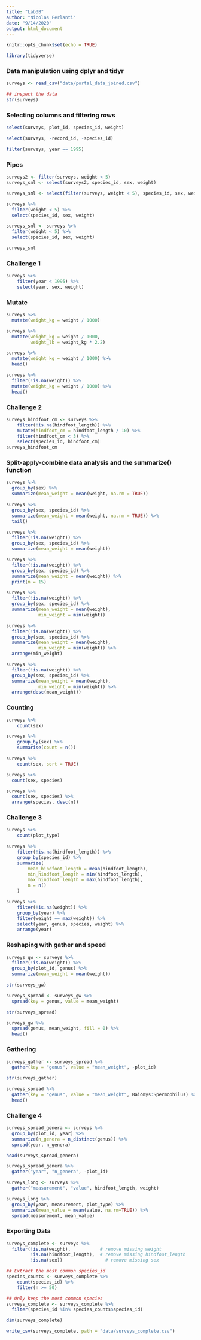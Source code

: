 ```yaml
---
title: "Lab3B"
author: "Nicolas Ferlanti"
date: "9/14/2020"
output: html_document
---
```


```r
knitr::opts_chunk$set(echo = TRUE)
```

```r
library(tidyverse)
```
### Data manipulation using dplyr and tidyr
```r
surveys <- read_csv("data/portal_data_joined.csv")

```
```r
## inspect the data
str(surveys)
```
### Selecting columns and filtering rows
```r
select(surveys, plot_id, species_id, weight)
```
```r
select(surveys, -record_id, -species_id)
```
```r
filter(surveys, year == 1995)
```
### Pipes
```r
surveys2 <- filter(surveys, weight < 5)
surveys_sml <- select(surveys2, species_id, sex, weight)
```
```r
surveys_sml <- select(filter(surveys, weight < 5), species_id, sex, weight)
```
```r
surveys %>%
  filter(weight < 5) %>%
  select(species_id, sex, weight)
```
```r
surveys_sml <- surveys %>%
  filter(weight < 5) %>%
  select(species_id, sex, weight)

surveys_sml
```
### Challenge 1
```r
surveys %>%
    filter(year < 1995) %>%
    select(year, sex, weight)
```
### Mutate
```r
surveys %>%
  mutate(weight_kg = weight / 1000)
```
```r
surveys %>%
  mutate(weight_kg = weight / 1000,
         weight_lb = weight_kg * 2.2)
```
```r
surveys %>%
  mutate(weight_kg = weight / 1000) %>%
  head()
```
```r
surveys %>%
  filter(!is.na(weight)) %>%
  mutate(weight_kg = weight / 1000) %>%
  head()
```
### Challenge 2
```r
surveys_hindfoot_cm <- surveys %>%
    filter(!is.na(hindfoot_length)) %>%
    mutate(hindfoot_cm = hindfoot_length / 10) %>%
    filter(hindfoot_cm < 3) %>%
    select(species_id, hindfoot_cm)
surveys_hindfoot_cm
```
### Split-apply-combine data analysis and the summarize() function
```r
surveys %>%
  group_by(sex) %>%
  summarize(mean_weight = mean(weight, na.rm = TRUE))
```
```r
surveys %>%
  group_by(sex, species_id) %>%
  summarize(mean_weight = mean(weight, na.rm = TRUE)) %>% 
  tail()
```
```r
surveys %>%
  filter(!is.na(weight)) %>%
  group_by(sex, species_id) %>%
  summarize(mean_weight = mean(weight))
```
```r
surveys %>%
  filter(!is.na(weight)) %>%
  group_by(sex, species_id) %>%
  summarize(mean_weight = mean(weight)) %>%
  print(n = 15)
```
```r
surveys %>%
  filter(!is.na(weight)) %>%
  group_by(sex, species_id) %>%
  summarize(mean_weight = mean(weight),
            min_weight = min(weight))
```
```r
surveys %>%
  filter(!is.na(weight)) %>%
  group_by(sex, species_id) %>%
  summarize(mean_weight = mean(weight),
            min_weight = min(weight)) %>%
  arrange(min_weight)
```
```r
surveys %>%
  filter(!is.na(weight)) %>%
  group_by(sex, species_id) %>%
  summarize(mean_weight = mean(weight),
            min_weight = min(weight)) %>%
  arrange(desc(mean_weight))
```
### Counting
```r
surveys %>%
    count(sex) 
```
```r
surveys %>%
    group_by(sex) %>%
    summarise(count = n())
```
```r
surveys %>%
    count(sex, sort = TRUE) 
```
```r
surveys %>%
  count(sex, species) 
```
```r
surveys %>%
  count(sex, species) %>%
  arrange(species, desc(n))
```
### Challenge 3
```r
surveys %>%
    count(plot_type) 
```
```r
surveys %>%
    filter(!is.na(hindfoot_length)) %>%
    group_by(species_id) %>%
    summarize(
        mean_hindfoot_length = mean(hindfoot_length),
        min_hindfoot_length = min(hindfoot_length),
        max_hindfoot_length = max(hindfoot_length),
        n = n()
    )
```
```r
surveys %>%
    filter(!is.na(weight)) %>%
    group_by(year) %>%
    filter(weight == max(weight)) %>%
    select(year, genus, species, weight) %>%
    arrange(year)
```
### Reshaping with gather and speed
```r
surveys_gw <- surveys %>%
  filter(!is.na(weight)) %>%
  group_by(plot_id, genus) %>%
  summarize(mean_weight = mean(weight))
```
```r
str(surveys_gw)
```
```r
surveys_spread <- surveys_gw %>%
  spread(key = genus, value = mean_weight)

str(surveys_spread)
```
```r
surveys_gw %>%
  spread(genus, mean_weight, fill = 0) %>%
  head()
```
### Gathering
```r
surveys_gather <- surveys_spread %>%
  gather(key = "genus", value = "mean_weight", -plot_id)

str(surveys_gather)
```
```r
surveys_spread %>%
  gather(key = "genus", value = "mean_weight", Baiomys:Spermophilus) %>%
  head()
```
### Challenge 4
```r
surveys_spread_genera <- surveys %>%
  group_by(plot_id, year) %>%
  summarize(n_genera = n_distinct(genus)) %>%
  spread(year, n_genera)
```
```r
head(surveys_spread_genera)
```
```r
surveys_spread_genera %>%
  gather("year", "n_genera", -plot_id)
```
```r
surveys_long <- surveys %>%
  gather("measurement", "value", hindfoot_length, weight)
```
```r
surveys_long %>%
  group_by(year, measurement, plot_type) %>%
  summarize(mean_value = mean(value, na.rm=TRUE)) %>%
  spread(measurement, mean_value)
```
### Exporting Data
```r
surveys_complete <- surveys %>%
  filter(!is.na(weight),           # remove missing weight
         !is.na(hindfoot_length),  # remove missing hindfoot_length
         !is.na(sex))                # remove missing sex
```
```r
## Extract the most common species_id
species_counts <- surveys_complete %>%
    count(species_id) %>% 
    filter(n >= 50)

## Only keep the most common species
surveys_complete <- surveys_complete %>%
  filter(species_id %in% species_counts$species_id)
```
```r
dim(surveys_complete)
```
```r
write_csv(surveys_complete, path = "data/surveys_complete.csv")
```






